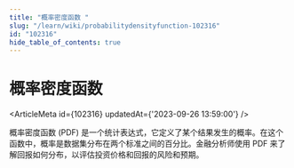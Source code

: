 ```yaml
---
title: "概率密度函数 "
slug: "/learn/wiki/probabilitydensityfunction-102316"
id: "102316"
hide_table_of_contents: true
---
```



# 概率密度函数 

<ArticleMeta id={102316} updatedAt={'2023-09-26 13:59:00'} />
<div className='border-solid border-b border-t-0 my-4 border-[var(--ifm-color-gray-300)]' />

概率密度函数 (PDF) 是一个统计表达式，它定义了某个结果发生的概率。在这个函数中，概率是数据集分布在两个标准之间的百分比。金融分析师使用 PDF 来了解回报如何分布，以评估投资价格和回报的风险和预期。
